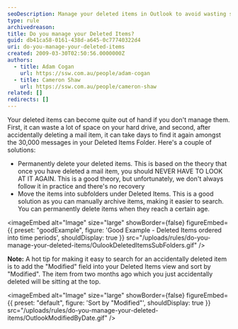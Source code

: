 ```yaml
---
seoDescription: Manage your deleted items in Outlook to avoid wasting space and time searching through thousands of messages.
type: rule
archivedreason:
title: Do you manage your Deleted Items?
guid: db41ca58-0161-438d-a645-0c77740322d4
uri: do-you-manage-your-deleted-items
created: 2009-03-30T02:50:56.0000000Z
authors:
  - title: Adam Cogan
    url: https://ssw.com.au/people/adam-cogan
  - title: Cameron Shaw
    url: https://ssw.com.au/people/cameron-shaw
related: []
redirects: []
---
```


Your deleted items can become quite out of hand if you don't manage them. First, it can waste a lot of space on your hard drive, and second, after accidentally deleting a mail item, it can take days to find it again amongst the 30,000 messages in your Deleted Items Folder.
Here's a couple of solutions:

- Permanently delete your deleted items. This is based on the theory that once you have deleted a mail item, you should NEVER HAVE TO LOOK AT IT AGAIN. This is a good theory, but unfortunately, we don't always follow it in practice and there's no recovery
- Move the items into subfolders under Deleted Items. This is a good solution as you can manually archive items, making it easier to search. You can permanently delete items when they reach a certain age.

<imageEmbed
  alt="Image"
  size="large"
  showBorder={false}
  figureEmbed={{
    preset: "goodExample",
    figure: 'Good Example - Deleted Items ordered into time periods',
    shouldDisplay: true
  }}
  src="/uploads/rules/do-you-manage-your-deleted-items/OulookDeletedItemsSubFolders.gif"
/>

**Note:** A hot tip for making it easy to search for an accidentally deleted item is to add the "Modified" field into your Deleted Items view and sort by "Modified". The item from two months ago which you just accidentally deleted will be sitting at the top.


<imageEmbed
  alt="Image"
  size="large"
  showBorder={false}
  figureEmbed={{
    preset: "default",
    figure: 'Sort by "Modified"',
    shouldDisplay: true
  }}
  src="/uploads/rules/do-you-manage-your-deleted-items/OutlookModifiedByDate.gif"
/>